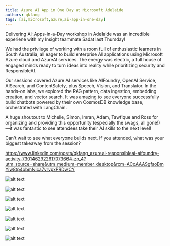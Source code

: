 ```yaml
---
title: Azure AI App in One Day at Microsoft Adelaide
authors: qkfang
tags: [ai,microsoft,azure,ai-app-in-one-day]
---
```




Delivering AI-Apps-in-a-Day workshop in Adelaide was an incredible experiene with my Insight teammate Sadat last Thursday!

We had the privilege of working with a room full of enthusiastic learners in South Australia, all eager to build enterprise AI applications using Microsoft Azure cloud and AzureAI services. The energy was electric, a full house of engaged minds ready to turn ideas into reality while prioritizing security and ResponsibleAI.

Our sessions covered Azure AI services like AIFoundry, OpenAI Service, AISearch, and ContentSafety, plus Speech, Vision, and Translator. In the hands-on labs, we explored the RAG pattern, data ingestion, embedding creation, and vector search. It was amazing to see everyone successfully build chatbots powered by their own CosmosDB knowledge base, orchestrated with LangChain.

A huge shoutout to Michelle, Simon, Imran, Adam, Tawfique and Ross for organizing and providing this opportunity (especially the swags, all gone!) —it was fantastic to see attendees take their AI skills to the next level!

Can't wait to see what everyone builds next. If you attended, what was your biggest takeaway from the session?





https://www.linkedin.com/posts/qkfang_azureai-responsibleai-aifoundry-activity-7301462922617073664-zp_4?utm_source=share&utm_medium=member_desktop&rcm=ACoAAASgfsoBmYiw8tp4obmNica7vrvpxPRDwCY

![alt text](images\2025-02-27-azure-ai-app-in-one-day-adelaide-1.jpg)

![alt text](images\2025-02-27-azure-ai-app-in-one-day-adelaide-2.jpg)

![alt text](images\2025-02-27-azure-ai-app-in-one-day-adelaide-3.jpg)

![alt text](images\2025-02-27-azure-ai-app-in-one-day-adelaide-4.jpg)

![alt text](images\2025-02-27-azure-ai-app-in-one-day-adelaide-5.jpg)

![alt text](images\2025-02-27-azure-ai-app-in-one-day-adelaide-6.jpg)

![alt text](images\2025-02-27-azure-ai-app-in-one-day-adelaide-7.jpg)










